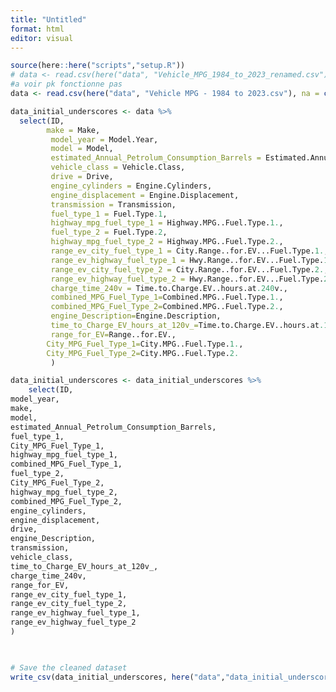```yaml
---
title: "Untitled"
format: html
editor: visual
---
```


```r
source(here::here("scripts","setup.R"))
# data <- read.csv(here("data", "Vehicle_MPG_1984_to_2023_renamed.csv"), na = c(""))
#a voir pk fonctionne pas
data <- read.csv(here("data", "Vehicle MPG - 1984 to 2023.csv"), na = c(""))
```

```r
data_initial_underscores <- data %>%
  select(ID,
        make = Make,
         model_year = Model.Year,
         model = Model,
         estimated_Annual_Petrolum_Consumption_Barrels = Estimated.Annual.Petrolum.Consumption..Barrels.,
         vehicle_class = Vehicle.Class,
         drive = Drive,
         engine_cylinders = Engine.Cylinders,
         engine_displacement = Engine.Displacement,
         transmission = Transmission,
         fuel_type_1 = Fuel.Type.1,
         highway_mpg_fuel_type_1 = Highway.MPG..Fuel.Type.1.,
         fuel_type_2 = Fuel.Type.2,
         highway_mpg_fuel_type_2 = Highway.MPG..Fuel.Type.2.,
         range_ev_city_fuel_type_1 = City.Range..for.EV...Fuel.Type.1.,
         range_ev_highway_fuel_type_1 = Hwy.Range..for.EV...Fuel.Type.1.,
         range_ev_city_fuel_type_2 = City.Range..for.EV...Fuel.Type.2.,
         range_ev_highway_fuel_type_2 = Hwy.Range..for.EV...Fuel.Type.2.,
         charge_time_240v = Time.to.Charge.EV..hours.at.240v.,
         combined_MPG_Fuel_Type_1=Combined.MPG..Fuel.Type.1.,
         combined_MPG_Fuel_Type_2=Combined.MPG..Fuel.Type.2.,
         engine_Description=Engine.Description,
         time_to_Charge_EV_hours_at_120v_=Time.to.Charge.EV..hours.at.120v.,
         range_for_EV=Range..for.EV.,
        City_MPG_Fuel_Type_1=City.MPG..Fuel.Type.1.,
        City_MPG_Fuel_Type_2=City.MPG..Fuel.Type.2.
         )

data_initial_underscores <- data_initial_underscores %>%
    select(ID,
model_year,
make,
model,
estimated_Annual_Petrolum_Consumption_Barrels,
fuel_type_1,
City_MPG_Fuel_Type_1,
highway_mpg_fuel_type_1,
combined_MPG_Fuel_Type_1,
fuel_type_2,
City_MPG_Fuel_Type_2,
highway_mpg_fuel_type_2,
combined_MPG_Fuel_Type_2,
engine_cylinders,
engine_displacement,
drive,
engine_Description,
transmission,
vehicle_class,
time_to_Charge_EV_hours_at_120v_,
charge_time_240v,
range_for_EV,
range_ev_city_fuel_type_1,
range_ev_city_fuel_type_2,
range_ev_highway_fuel_type_1,
range_ev_highway_fuel_type_2
)
                                  


# Save the cleaned dataset
write_csv(data_initial_underscores, here("data","data_initial_underscores.csv"))


```
